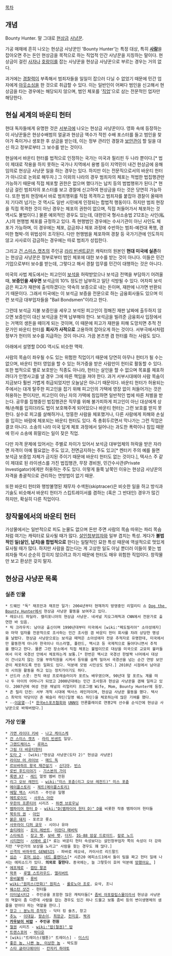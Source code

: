 [[목차]]
== 개념 ==
Bounty Hunter. 말 그대로 [[현상금]] [[사냥꾼]]. 

가공 매채에 흔히 나오는 현상금 사냥꾼인 'Bounty Hunter'는 특정 대상, 특히 '''[[사람]]'''을 잡아오면 주는 돈인 현상금을 목적으로 하는 직업적 인간 사냥꾼을 지칭하는 말이다. 현상금이 걸린 [[사자]]나 [[호랑이]]를 잡는 사냥꾼을 현상금 사냥꾼으로 부르는 경우는 거의 없다.

과거에는 [[경찰]]력이 부족해서 범죄자들을 일일이 잡으러 다닐 수 없었기 때문에 민간 업자에게 [[아웃소싱]]을 한 것으로 취급할 수 있다. 이는 일반인이 어쩌다 범인을 신고해서 현상금을 타는 경우에는 해당되지 않으며, 범인 체포를 '[[직업]]'으로 삼는 전문적인 업자만 해당한다.

== 현실 세계의 바운티 헌터 ==
현대 독자들에게 유명한 것은 [[서부극]]에 나오는 현상금 사냥꾼이다. 영화 속에 등장하는 이 사냥꾼들은 현상수배범의 얼굴과 현상금 액수가 적힌 수배 포스터를 들고 범인을 찾아가 죽이거나 생포한 후 상금을 받는데, 이는 정부 관리인 경찰과 [[보안관]]이 할 일을 대신 하고 정부로부터 그 보수를 받는 것이다. 

현실에서 바운티 헌터를 법적으로 인정하는 국가는 미국과 필리핀 두 나라 뿐이다.[* 법이 제대로 작용을 하지 못하는 국가나 지역에서 용병 등이 지역민이 내건 현상금에 응해 임의로 현상금 사냥꾼 일을 하는 경우는 있다. 하지만 이는 전문직으로서의 바운티 헌터가 아니므로 논외로 해두자.] 그 이외의 나라의 경우 범죄자의 체포는 적법한 법집행관만 가능하기 때문에 직접 체포할 권한은 없으며 했다가는 납치 등의 범법행위가 된다.[* 현상금 걸린 범죄자의 포스터를 보고 경찰에 신고하여 현상금을 타는 것은 당연히 가능하다. 또한 범죄 현장에서 바로 범죄행위를 직접 목격하고 범죄자를 붙잡아 경찰이 올때까지 기다려 넘기는 것 역시도 일반 시민에게 인정되는 합법적 행동이다. 하지만 범죄 현장을 직접 목격한 것이 아닌 경우는 체포의 권한이 없으며, 직접 처들어가서 체포하는 것 역시도 불법이다.] 물론 예외적인 경우도 있는데, 대한민국 형사소송법 212조는 사인(私人)의 현행범 체포를 규정하고 있다. 즉 현행범인 경우에는 수사기관이 아닌 사인도 체포가 가능하며, 이 경우에는 체포, 감금죄나 체포 과정에 수반하는 범죄-예컨대 폭행, 경미한 협박-의 위법성이 조각된다. 다만 현행범을 체포하여 경찰 등 국가기관에 인도하지 않고 사사로이 감금하는 경우에는 따로 범죄가 성립한다.

그리고 [[건 스미스 캣츠]]의 주인공 [[라리 빈센트]]같은 캐릭터의 원본인 '''현대 미국에 실존'''하는 현상금 사냥꾼은 정부로부터 범인 체포에 대한 보수를 받는 것이 아니다. 이들은 민간 기업으로부터 보수를 받는데, 그렇다고 해서 경찰 업무를 민간이 대행하는 것은 아니다.

미국의 사법 제도에서는 피고인이 [[보석]]을 허락받았으나 보석금 전액을 부담하기 어려울 때, '''보증인을 세우면''' 보석금의 10% 정도만 납부하고 일단 석방될 수 있다. 어차피 보석금은 피고가 재판에 출석하겠다는 약속의 보증으로 내는 돈이며, 재판에 나가면 반환되기 때문이다. 그래서 미국에는 이 보석금 보증을 전문으로 하는 금융회사들도 있으며 이런 보석금 대부업자들을 "Bail Bondsmen"이라고 한다.

그런데 보석금 지불 보증인을 세우고 보석된 피고인이 정해진 재판 날짜에 출두하지 않으면 보증인이 대신 보석금을 전액 납부해야 한다. 보석금을 빌려준 금융회사 입장에서는 거액의 생돈을 떼이게 되는 것이며, 이 때문에 피고가 재판을 피해 도망치면 추적 전문가인 바운티 헌터를 '''회사가 사적으로''' 고용하여 잡아오게 하는 것이다. 서부극에서처럼 정부가 헌터의 보수를 지급하는 것이 아니다. 가끔 본즈맨 겸 헌터를 하는 사람도 있다.

아래에서 설명할 DOG 역시도 비슷한 맥락.

사람의 목숨이 좌우될 수도 있는 위험한 직업이기 때문에 당연히 아무나 헌터가 될 수는 없으며, 바운티 헌터 영업을 할 수 있는 허가증을 받은 사람만이 헌터로 활동할 수 있다. 또한 법적으로 별로 보호받는 직종도 아니라, 헌터는 살인을 할 수 없으며 목표를 체포하려다가 인명사고를 낼 경우 그에 따른 책임을 져야 한다. 과거 서부시대에야 사람 목숨이 지금보다 훨씬 가볍게 취급되었지만 오늘날은 아니기 때문이다. 바운티 헌터가 허용되는 주에서는 대개 탈주한 피고인을 잡기 위해 피고인의 가택에 영장 없이 처들어가는 것은 허용하는 편이지만, 피고인이 아닌 자의 가택에 침입하면 일반적인 법에 따른 처벌을 받는다. 공무를 집행중인 법집행관은 직무를 위해 불가피하게 피고인이 아닌 대상에게 상해/손해를 입히더라도 법이 보호해주게 되어있으나 바운티 헌터는 그런 보호를 받지 못한다. 실수로 피고를 살해하거나, 엉뚱한 사람을 체포했거나, 다른 사람에게 피해와 손실을 입히는 바람에 체포되는 바운티 헌터도 있다. 즉 총휘두르면서 막나가는 그런 직업은 결코 아니다. 소송의 나라 미국 답게 체포 과정에서 일어나는 과도한 폭력이나 침입 때문에 민사 소송에 휘말리는 일이 잦은 직업.

다만 자격 문제에 있어서는 주별로 차이가 있어서 보석금 대부업체의 허락을 받은 자라면 자격이 아예 필요없는 주도 있고, 전면금지하는 주도 있고[* 켄터키 주의 예를 들면 보석금 보증업 자체가 금지된 주이기 때문에 바운티 헌터도 없는 것이다.], 텍사스 주 같이 제대로 된 라이센스를 가진 법집행관, 무장 경비원, 민간수사관(Private Investigator)에게만 허용하는 주도 있다. 이렇게 들쭉 날쭉인 이유는 현상금 사냥꾼의 자격을 총괄적으로 관리하는 연방법이 없기 때문.

또한 바운티 헌터와 행방불명된 채무자 수색원(skiptracer)은 비슷한 일을 하고 방식과 기술도 비슷해서 바운티 헌터가 스킵트레이서를 겸하는 (혹은 그 반대인) 경우가 많긴 하지만, 확실히 다른 직업이다.

== 창작물에서의 바운티 헌터 ==
가상물에서는 일반적으로 피도 눈물도 없으며 돈만 주면 사람의 목숨 따위는 파리 목숨처럼 여기는 캐릭터로 묘사될 때가 많다. [[살인청부업자]]와 일부 겹치는 특성.
게다가 '''불법적인 일(살인, 납치)을 합법적으로''' 한다는 일탈적인 묘한 특성 때문에 역설적으로 멋있게 묘사될 때가 많다. 하지만 사람을 잡는다는 게 고상한 일도 아닐 뿐더러 이들이 쫓는 범죄자들 역시 순순히 잡히지 않으려고 하기 때문에 헌터도 매우 위험한 직업이다. 창작물만 보고 환상은 갖지 말자.

== 현상금 사냥꾼 목록 ==
=== 실존 인물 ===
 * 드웨인 "독" 채프만과 채프만 일가: 2004년부터 현재까지 방영중인 리얼리티 쇼 [[Dog the Bounty Hunter]]에서 현상금 사냥꾼 활동을 보여주고 있다.
 * 레오나드 파딜라. 캘리포니아의 현상금 사냥꾼. 네셔널 지오그래픽과 CNN에서 전문가로 출연한 바 있음.
 * 릭 크라우치: 남아공 출신이며 1990년대부터 미국에서 [wiki:"페도필리아" 소아성애자]와 마약 업자를 전문적으로 조사하는 민간 조사원 겸 바운티 헌터 회사를 차려 상당한 명성을 날렸다. 현상금 사냥꾼으로는 보석금 떼먹은 소아성애자 전문 추적자로 유명한데, 미국에서만 활동한게 아니라 한국이나 이스라엘, 폴란드, 멕시코 등 국제적으로 돌아다니면서 추적을 했다고 한다. 물론 그런 장소에서 직접 체포는 불법이므로 대상을 미국으로 교묘히 불러들여서 미국 국경선 안에서 체포하는게 보통.[* 한번은 멕시코 국경선 한발짝 너머에서 대상이 건너오지 않는 것을 부하직원을 시켜서 등뒤를 슬쩍 밀어서 국경선을 넘는 순간 연방 보안관이 체포하도록 만든 일화도 있다. 덕분에 모범 시민상도 탔다.] 2010년 시점에서 남아공의 시의원 활동을 하고 있는 정치가이기도 하다.
 * 산드라 스콧: 전직 여성 프로레슬러이자 포르노 배우였으며, 90년대 말 포르노 계를 떠나 두 아이의 어머니가 되었고 2000년대에는 민간 조사원과 현상금 사냥꾼을 겸해 일하고 있다. 2007년에 여성 전문 채널의 리얼리티 프로그램 Wife, Mom, Bounty Hunter에 등장.
 * 존 릴리 던컨: 서부 개척 시대에 텍사스 레인저이며, 현상금 사냥꾼 활동을 했다. 텍사스 최악의 악당이던 존 웨슬리 하딘(일명 웨스 하딘)을 체포하는데 많은 기여를 했다.
 * --[[이윤열]]--[* [[한국e스포츠협회]]와 [[UNN]]이 언론플레이로 연봉2억 선수를 순식간에 현상금 사냥꾼으로 바꿔버렸다.]

=== 가상 인물 ===
 * [[가면 라이더 키바]] - [[나고 케이스케]]
 * [[건 스미스 캣츠]] - [[라리 빈센트]] 일당.
 * [[그랜드체이스]] - [[루퍼스(그랜드체이스)|루퍼스]]
 * [[그림 더 바운티헌터]]
 * [[도타 2]] - [wiki:"현상금 사냥꾼(도타 2)" 현상금 사냥꾼]
 * [[라이브 어 라이브]] - [[매드 독]]
 * [[르브바하프 왕국 재건설기]] - [[신디아]], [[빈스]]
 * [[로빈 후드]]이야기 - [[기스본의 가이]]
 * [[록맨 X7]] - [[레드]] 얼럿 멤버 전원
 * [[리그 오브 레전드]] - [[wiki:"미스 포츈(리그 오브 레전드)" 미스 포츈]]
 * [[메이플스토리]] - [[제트(메이플스토리)]]
 * [[메탈 맥스]] 시리즈 - 주인공 일행
 * [[메트로이드]] - [[사무스 아란]]
 * [[무한의 프론티어]] 시리즈 - [[하켄 브로우닝]]
 * [[뱀파이어 헌터 D]] - [[wiki:"D(뱀파이어 헌터 D)" D]]를 비롯한 작중 뱀파이어 헌터들
 * [[북두의 권]] - [[아인(북두의 권)|아인]]
 * [[붉은 돼지]] - 포르코 롯소
 * [[사무라이 디퍼 쿄우]] - 시이나 유야
 * [[솔티레이]] - [[로이 레반트]], [[미란다 매버릭]]
 * [[스타워즈]] - [[장고 펫]], [[보바 펫]], [[더지]], [[IG-88 암살 드로이드]], [[칼로 노드]]
 * [[시티헌터]] - [[사에바 료]][* 료는 바운티 헌터 속성보다는 살인청부업자 쪽의 속성이 더 강하지만 "무언가의 보상을 노리고" 사람을 찾는 경우도 꽤 많다.]
 * [[신격의 바하무트 GENESIS]] - 파바로 레오네, 카이사르 리드팔드
 * [[심슨]] - [[호머 심슨]], [[네드 플랜더스]][* 시즌20 에피소드1에서 둘이 팀을 짜고 헌터 일에 나서는 에피소드가 있다. '''의외로 잘한다.''' 종국에는, 늘 그렇듯이 호머 덕분에 [[망했어요.]] ]
 * [[에프제로]] - [[캡틴 팔콘]]
 * [[왁푸]] - [[루엘 스트라우드]], [[앨리버트]]
 * [[용비불패]] - [[용비]]
 * [[wiki:"원피스(만화)" 원피스]] - [[롤로노아 조로]], 요삭, 조니
 * [[웨스턴 샷건]] - 헌터들
 * [[이터널시티2]] - 주인공을 포함한 많은 캐릭터들[* [[좀비 아포칼립스]]물이라서 현상금 사냥꾼의 역할이 좀 다른데 사람을 잡는 경우도 있긴 하나 드물고 보통 좀비 등의 변이생명체의 샘플을 얻어다 파는 역할을 한다.]
 * [[장고 : 분노의 추적자]] - 닥터 킹 슐츠, 장고
 * [[추노(드라마)|추노]] - [[이대길]], [[왕손이]], [[최장군]], [[천지호]], [[짝귀]]
 * '''[[카우보이 비밥]] - 주인공 전원'''
 * [[철권]] 시리즈 - [[wiki:"밥(철권)" 밥]]
 * [[트랜스포머]] - [[락다운]]
 * [wiki:"트레이스(웹툰)" 트레이스] - [[미스티(트레이스)|미스티]]
 * [[좋은 놈, 나쁜 놈, 이상한 놈]] - 박도원
 * [[스타 글라디에이터]] - [[칸자키 하야토]]
